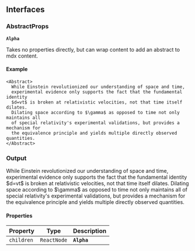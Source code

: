 ## Interfaces

### AbstractProps

**`Alpha`**

Takes no properties directly, but can wrap content to add an abstract to mdx content.

#### Example

```tsx
<Abstract>
  While Einstein revolutionized our understanding of space and time,
  experimental evidence only supports the fact that the fundamental identity
  $d=vt$ is broken at relativistic velocities, not that time itself dilates.
  Dilating space according to $\gamma$ as opposed to time not only maintains all
  of special relativity's experimental validations, but provides a mechanism for
  the equivalence principle and yields multiple directly observed quantities.
</Abstract>
```

### Output

<Abstract>
  While Einstein revolutionized our understanding of space and time,
  experimental evidence only supports the fact that the fundamental identity
  $d=vt$ is broken at relativistic velocities, not that time itself dilates.
  Dilating space according to $\gamma$ as opposed to time not only maintains all
  of special relativity's experimental validations, but provides a mechanism for
  the equivalence principle and yields multiple directly observed quantities.
</Abstract>

#### Properties

| Property   | Type        | Description |
| ---------- | ----------- | ----------- |
| `children` | `ReactNode` | **`Alpha`** |
